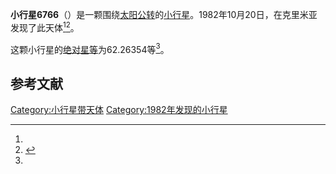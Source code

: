 {{Infobox planet
| bgcolour = #FFFFC0
| name = 6766 Kharms
| symbol = 
| image = 
| caption = 
| discovery = yes
| discovery_ref = 
| discoverer = {{link-en|柳德米拉·卡拉季奇|Lyudmila Karachkina}}
| discovery_site = [[克里米亚|克里米亚]] 
| discovered = 1982年10月20日
| designations = yes
| mp_name = 
| named_after = 
| alt_names = 1982 UC6/ 1960 WY / 1986 RU8 / 1988 DJ4 / 1991 XP1
| mp_category = [[主带小行星|主带小行星]]
| orbit_ref = <ref name="a">[http://ssd.jpl.nasa.gov/sbdb.cgi?sstr=6766 6766 Kharms] {{Wayback|url=http://ssd.jpl.nasa.gov/sbdb.cgi?sstr=6766 |date=20140829002950 }}，小行星數據庫瀏覽器（JPL Small-Body Database Browser）－[[美国国家航空航天局|美国国家航空航天局]]喷气推进实验室</ref>
| epoch = 2456400.5 (2013年4月18日更新)
| aphelion = {{convert|3.1531156|AU|km|3|abbr=on|lk=out}}
| perihelion = {{convert|2.2330920|AU|km|3|abbr=on}}
| semimajor = {{convert|2.6931038|AU|km|3|abbr=on}}
| eccentricity = 0.170811
| period = 1614.277025 [[日|日]]<br />4.42[[儒略年|儒略年]]
| avg_speed = 
| inclination = 3.19400
| asc_node = 308.71982
| mean_anomaly = 
| arg_peri = 62.26354
| satellites = 
| physical_characteristics = yes
| dimensions = 
| mass = 
| density = 
| surface_grav = 
| escape_velocity = 
| sidereal_day = 
| axial_tilt = 
| pole_ecliptic_lat = 
| pole_ecliptic_lon = 
| albedo = 
| temperatures= 
| temp_name1 = 
| mean_temp_1 = 
| max_temp_1 = 
| temp_name2 = 
| max_temp_2 = 
| spectral_type = 
| abs_magnitude = 62.26354
}}

'''小行星6766'''（{{lang-en|6766 Kharms}}）是一颗围绕[[太阳|太阳]][[公转|公转]]的[[小行星|小行星]]。1982年10月20日，{{link-en|柳德米拉·卡拉季奇|Lyudmila Karachkina}}在克里米亚发现了此天体<ref name="a" /><ref>{{cite news|title=小行星列表|url=http://cfa-www.harvard.edu/iau/lists/NumberedMPs.txt|accessdate=2013-07-08|newspaper=哈佛大学|archive-date=2008-05-17|archive-url=https://web.archive.org/web/20080517010638/http://cfa-www.harvard.edu/iau/lists/NumberedMPs.txt|dead-url=no}}</ref>。

这颗小行星的[[绝对星等|绝对星等]]为62.26354等<ref name="a" />。

==参考文献==
{{reflist}}
{{Minor Planet Number|[[小行星6765|小行星6765]]|[[小行星6767|小行星6767]]}}

{{小天体}}

[[Category:小行星带天体|Category:小行星带天体]]
[[Category:1982年发现的小行星|Category:1982年发现的小行星]]

{{asteroid-stub}}